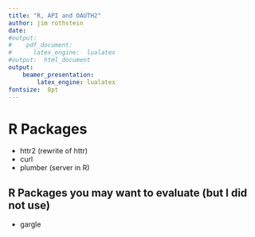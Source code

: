 ```yaml
---
title: "R, API and OAUTH2"
author: jim rothstein
date: 
#output:  
#    pdf_document:
#      latex_engine:  lualatex  
#output:  html_document
output:
    beamer_presentation:
        latex_engine: lualatex
fontsize:  8pt
---
```



#   R Packages

  * httr2  (rewrite of httr)
  * curl
  * plumber (server in R)

##   R Packages you may want to evaluate (but I did not use)
  *  gargle

